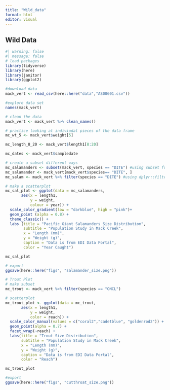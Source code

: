 ```yaml
---
title: "Wild_data"
format: html
editor: visual
---
```


## Wild Data

```r
#| warning: false 
#| message: false 
# load packages
library(tidyverse)
library(here)
library(janitor)
library(ggplot2)
```

```r
#download data
mack_vert <- read_csv(here::here("data","AS00601.csv"))

#explore data set 
names(mack_vert)

# clean the data 
mack_vert <- mack_vert %>% clean_names()
```

```r
# practice looking at indiviudal pieces of the data frame 
mc_wt_5 <- mack_vert$weight[5]

mc_length_8_20 <- mack_vert$length1[8:20]

mc_dates <- mack_vert$sampledate

# create a subset different ways 
mc_salamanders <- subset(mack_vert, species == "DITE") #using subset function
mc_salamander <- mack_vert[mack_vert$species== "DITE", ] 
mc_salam <- mack_vert %>% filter(species == "DITE") #using dplyr::filter and pipe-filter
```

```r
# make a scatterplot 
mc_sal_plot <- ggplot(data = mc_salamanders, 
       aes(x = length1, 
           y = weight, 
           colour = year)) +
  scale_color_gradient(low = "darkblue", high = "pink")+
  geom_point (alpha = 0.8) + 
  theme_classic() + 
  labs (title = "Pacific Giant Salamanders Size Distribution", 
        subtitle = "Population Study in Mack Creek",
        x = "Length (mm)", 
        y = "Weight (g)", 
        caption = "Data is from EDI Data Portal", 
        color = "Year Caught")

mc_sal_plot

# export 
ggsave(here::here("figs", "salamander_size.png"))

```

```r
# Trout Plot 
# make subset 
mc_trout <- mack_vert %>% filter(species == "ONCL")

# scatterplot 
mc_trout_plot <- ggplot(data = mc_trout, 
       aes(x = length1, 
           y = weight, 
           color = reach)) + 
  scale_color_manual(values = c("coral2","cadetblue", "goldenrod2")) +
  geom_point(alpha = 0.7) + 
  facet_wrap(~reach) + 
  labs(title = "Trout Size Distribution", 
       subtitle = "Population Study in Mack Creek",
       x = "Length (mm)", 
       y = "Weight (g)", 
       caption = "Data is from EDI Data Portal", 
       color = "Reach")

mc_trout_plot

#export
ggsave(here::here("figs", "cutthroat_size.png"))
```

